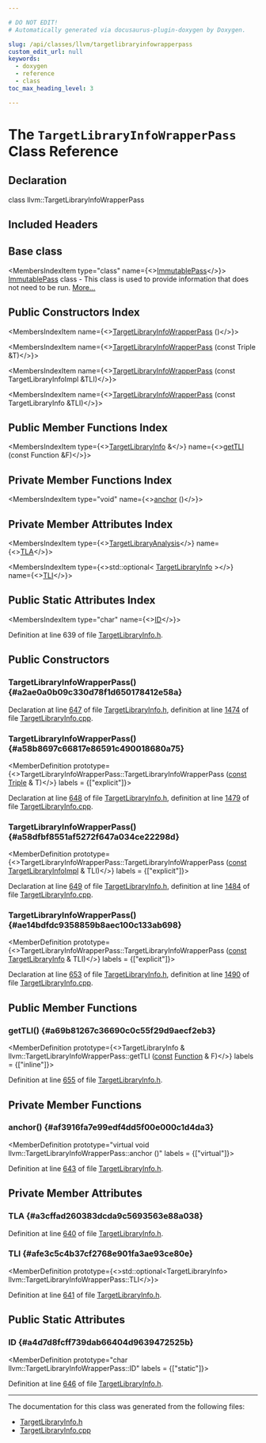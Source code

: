 ```yaml
---

# DO NOT EDIT!
# Automatically generated via docusaurus-plugin-doxygen by Doxygen.

slug: /api/classes/llvm/targetlibraryinfowrapperpass
custom_edit_url: null
keywords:
  - doxygen
  - reference
  - class
toc_max_heading_level: 3

---
```





# The `TargetLibraryInfoWrapperPass` Class Reference

<DoxygenPage pluginConfig={pluginConfig}>



## Declaration

<CodeBlock>class llvm::TargetLibraryInfoWrapperPass</CodeBlock>

## Included Headers

<IncludesList>
<IncludesListItem
  filePath="llvm/Analysis/TargetLibraryInfo.h"
  permalink="/docs/api/files/include/include/llvm/include/llvm/analysis/targetlibraryinfo-h"
  isLocal="true" />
</IncludesList>

## Base class

<MembersIndex>

<MembersIndexItem
  type="class"
  name={<><a href="/docs/api/classes/llvm/immutablepass">ImmutablePass</a></>}>
<a href="/docs/api/classes/llvm/immutablepass">ImmutablePass</a> class - This class is used to provide information that does not need to be run. <a href="/docs/api/classes/llvm/immutablepass/#details">More...</a>
</MembersIndexItem>

</MembersIndex>

## Public Constructors Index

<MembersIndex>

<MembersIndexItem
  name={<><a href="#a2ae0a0b09c330d78f1d650178412e58a">TargetLibraryInfoWrapperPass</a> ()</>}>
</MembersIndexItem>

<MembersIndexItem
  name={<><a href="#a58b8697c66817e86591c490018680a75">TargetLibraryInfoWrapperPass</a> (const Triple &amp;T)</>}>
</MembersIndexItem>

<MembersIndexItem
  name={<><a href="#a58dfbf8551af5272f647a034ce22298d">TargetLibraryInfoWrapperPass</a> (const TargetLibraryInfoImpl &amp;TLI)</>}>
</MembersIndexItem>

<MembersIndexItem
  name={<><a href="#ae14bdfdc9358859b8aec100c133ab698">TargetLibraryInfoWrapperPass</a> (const TargetLibraryInfo &amp;TLI)</>}>
</MembersIndexItem>

</MembersIndex>

## Public Member Functions Index

<MembersIndex>

<MembersIndexItem
  type={<><a href="/docs/api/classes/llvm/targetlibraryinfo">TargetLibraryInfo</a> &amp;</>}
  name={<><a href="#a69b81267c36690c0c55f29d9aecf2eb3">getTLI</a> (const Function &amp;F)</>}>
</MembersIndexItem>

</MembersIndex>

## Private Member Functions Index

<MembersIndex>

<MembersIndexItem
  type="void"
  name={<><a href="#af3916fa7e99edf4dd5f00e000c1d4da3">anchor</a> ()</>}>
</MembersIndexItem>

</MembersIndex>

## Private Member Attributes Index

<MembersIndex>

<MembersIndexItem
  type={<><a href="/docs/api/classes/llvm/targetlibraryanalysis">TargetLibraryAnalysis</a></>}
  name={<><a href="#a3cffad260383dcda9c5693563e88a038">TLA</a></>}>
</MembersIndexItem>

<MembersIndexItem
  type={<>std::optional&lt; <a href="/docs/api/classes/llvm/targetlibraryinfo">TargetLibraryInfo</a> &gt;</>}
  name={<><a href="#afe3c5c4b37cf2768e901fa3ae93ce80e">TLI</a></>}>
</MembersIndexItem>

</MembersIndex>

## Public Static Attributes Index

<MembersIndex>

<MembersIndexItem
  type="char"
  name={<><a href="#a4d7d8fcff739dab66404d9639472525b">ID</a></>}>
</MembersIndexItem>

</MembersIndex>


Definition at line 639 of file <a href="/docs/api/files/include/include/llvm/include/llvm/analysis/targetlibraryinfo-h">TargetLibraryInfo.h</a>.

<SectionDefinition>

## Public Constructors

### TargetLibraryInfoWrapperPass() {#a2ae0a0b09c330d78f1d650178412e58a}

<MemberDefinition
  prototype="TargetLibraryInfoWrapperPass::TargetLibraryInfoWrapperPass ()">

Declaration at line <a href="/docs/api/files/include/include/llvm/include/llvm/analysis/targetlibraryinfo-h/#l00647">647</a> of file <a href="/docs/api/files/include/include/llvm/include/llvm/analysis/targetlibraryinfo-h">TargetLibraryInfo.h</a>, definition at line <a href="/docs/api/files/lib/lib/analysis/targetlibraryinfo-cpp/#l01474">1474</a> of file <a href="/docs/api/files/lib/lib/analysis/targetlibraryinfo-cpp">TargetLibraryInfo.cpp</a>.
</MemberDefinition>

### TargetLibraryInfoWrapperPass() {#a58b8697c66817e86591c490018680a75}

<MemberDefinition
  prototype={<>TargetLibraryInfoWrapperPass::TargetLibraryInfoWrapperPass (<a href="/docs/api/files/lib/lib/target/lib/target/aarch64/aarch64promoteconstant-cpp/#a90f8350fecae261c25be85d38b451bff">const</a> <a href="/docs/api/classes/llvm/triple">Triple</a> &amp; T)</>}
  labels = {["explicit"]}>

Declaration at line <a href="/docs/api/files/include/include/llvm/include/llvm/analysis/targetlibraryinfo-h/#l00648">648</a> of file <a href="/docs/api/files/include/include/llvm/include/llvm/analysis/targetlibraryinfo-h">TargetLibraryInfo.h</a>, definition at line <a href="/docs/api/files/lib/lib/analysis/targetlibraryinfo-cpp/#l01479">1479</a> of file <a href="/docs/api/files/lib/lib/analysis/targetlibraryinfo-cpp">TargetLibraryInfo.cpp</a>.
</MemberDefinition>

### TargetLibraryInfoWrapperPass() {#a58dfbf8551af5272f647a034ce22298d}

<MemberDefinition
  prototype={<>TargetLibraryInfoWrapperPass::TargetLibraryInfoWrapperPass (<a href="/docs/api/files/lib/lib/target/lib/target/aarch64/aarch64promoteconstant-cpp/#a90f8350fecae261c25be85d38b451bff">const</a> <a href="/docs/api/classes/llvm/targetlibraryinfoimpl">TargetLibraryInfoImpl</a> &amp; TLI)</>}
  labels = {["explicit"]}>

Declaration at line <a href="/docs/api/files/include/include/llvm/include/llvm/analysis/targetlibraryinfo-h/#l00649">649</a> of file <a href="/docs/api/files/include/include/llvm/include/llvm/analysis/targetlibraryinfo-h">TargetLibraryInfo.h</a>, definition at line <a href="/docs/api/files/lib/lib/analysis/targetlibraryinfo-cpp/#l01484">1484</a> of file <a href="/docs/api/files/lib/lib/analysis/targetlibraryinfo-cpp">TargetLibraryInfo.cpp</a>.
</MemberDefinition>

### TargetLibraryInfoWrapperPass() {#ae14bdfdc9358859b8aec100c133ab698}

<MemberDefinition
  prototype={<>TargetLibraryInfoWrapperPass::TargetLibraryInfoWrapperPass (<a href="/docs/api/files/lib/lib/target/lib/target/aarch64/aarch64promoteconstant-cpp/#a90f8350fecae261c25be85d38b451bff">const</a> <a href="/docs/api/classes/llvm/targetlibraryinfo">TargetLibraryInfo</a> &amp; TLI)</>}
  labels = {["explicit"]}>

Declaration at line <a href="/docs/api/files/include/include/llvm/include/llvm/analysis/targetlibraryinfo-h/#l00653">653</a> of file <a href="/docs/api/files/include/include/llvm/include/llvm/analysis/targetlibraryinfo-h">TargetLibraryInfo.h</a>, definition at line <a href="/docs/api/files/lib/lib/analysis/targetlibraryinfo-cpp/#l01490">1490</a> of file <a href="/docs/api/files/lib/lib/analysis/targetlibraryinfo-cpp">TargetLibraryInfo.cpp</a>.
</MemberDefinition>

</SectionDefinition>

<SectionDefinition>

## Public Member Functions

### getTLI() {#a69b81267c36690c0c55f29d9aecf2eb3}

<MemberDefinition
  prototype={<>TargetLibraryInfo &amp; llvm::TargetLibraryInfoWrapperPass::getTLI (<a href="/docs/api/files/lib/lib/target/lib/target/aarch64/aarch64promoteconstant-cpp/#a90f8350fecae261c25be85d38b451bff">const</a> <a href="/docs/api/classes/llvm/function">Function</a> &amp; F)</>}
  labels = {["inline"]}>

Definition at line <a href="/docs/api/files/include/include/llvm/include/llvm/analysis/targetlibraryinfo-h/#l00655">655</a> of file <a href="/docs/api/files/include/include/llvm/include/llvm/analysis/targetlibraryinfo-h">TargetLibraryInfo.h</a>.
</MemberDefinition>

</SectionDefinition>

<SectionDefinition>

## Private Member Functions

### anchor() {#af3916fa7e99edf4dd5f00e000c1d4da3}

<MemberDefinition
  prototype="virtual void llvm::TargetLibraryInfoWrapperPass::anchor ()"
  labels = {["virtual"]}>

Definition at line <a href="/docs/api/files/include/include/llvm/include/llvm/analysis/targetlibraryinfo-h/#l00643">643</a> of file <a href="/docs/api/files/include/include/llvm/include/llvm/analysis/targetlibraryinfo-h">TargetLibraryInfo.h</a>.
</MemberDefinition>

</SectionDefinition>

<SectionDefinition>

## Private Member Attributes

### TLA {#a3cffad260383dcda9c5693563e88a038}

<MemberDefinition
  prototype="TargetLibraryAnalysis llvm::TargetLibraryInfoWrapperPass::TLA">

Definition at line <a href="/docs/api/files/include/include/llvm/include/llvm/analysis/targetlibraryinfo-h/#l00640">640</a> of file <a href="/docs/api/files/include/include/llvm/include/llvm/analysis/targetlibraryinfo-h">TargetLibraryInfo.h</a>.
</MemberDefinition>

### TLI {#afe3c5c4b37cf2768e901fa3ae93ce80e}

<MemberDefinition
  prototype={<>std::optional&lt;TargetLibraryInfo&gt; llvm::TargetLibraryInfoWrapperPass::TLI</>}>

Definition at line <a href="/docs/api/files/include/include/llvm/include/llvm/analysis/targetlibraryinfo-h/#l00641">641</a> of file <a href="/docs/api/files/include/include/llvm/include/llvm/analysis/targetlibraryinfo-h">TargetLibraryInfo.h</a>.
</MemberDefinition>

</SectionDefinition>

<SectionDefinition>

## Public Static Attributes

### ID {#a4d7d8fcff739dab66404d9639472525b}

<MemberDefinition
  prototype="char llvm::TargetLibraryInfoWrapperPass::ID"
  labels = {["static"]}>

Definition at line <a href="/docs/api/files/include/include/llvm/include/llvm/analysis/targetlibraryinfo-h/#l00646">646</a> of file <a href="/docs/api/files/include/include/llvm/include/llvm/analysis/targetlibraryinfo-h">TargetLibraryInfo.h</a>.
</MemberDefinition>

</SectionDefinition>

<hr/>

The documentation for this class was generated from the following files:

<ul>
<li><a href="/docs/api/files/include/include/llvm/include/llvm/analysis/targetlibraryinfo-h">TargetLibraryInfo.h</a></li>
<li><a href="/docs/api/files/lib/lib/analysis/targetlibraryinfo-cpp">TargetLibraryInfo.cpp</a></li>
</ul>

</DoxygenPage>
